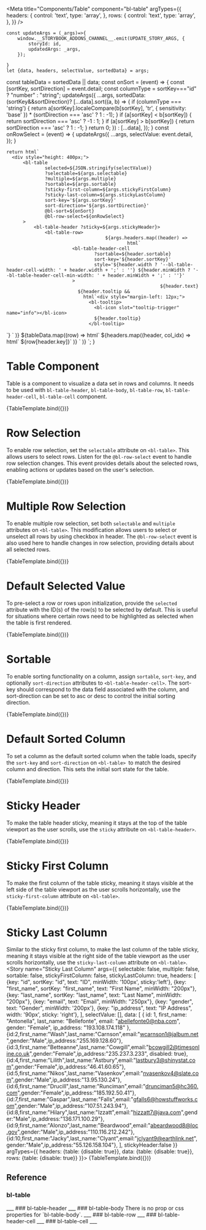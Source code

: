 
<Meta
		title="Components/Table"
		component="bl-table"
		argTypes={{
			headers: {
				control: 'text',
				type: 'array',
			},
			rows: {
				control: 'text',
				type: 'array',
			},
		}}
/>

	const updateArgs = (_args)=>{
		window.__STORYBOOK_ADDONS_CHANNEL__.emit(UPDATE_STORY_ARGS, {
			storyId: id,
			updatedArgs: _args,
		});

	}
	let {data, headers, selectValue, sortedData} = args;
  const tableData = sortedData || data;
	const onSort = (event) => {
		const [sortKey, sortDirection] = event.detail;
    const columnType = sortKey==="id" ? "number" : "string";
		updateArgs({
			...args,
			sortedData: (sortKey&&sortDirection)? [...data].sort((a, b) => {
        if (columnType === 'string') {
          return a[sortKey].localeCompare(b[sortKey], 'tr', { sensitivity: 'base' }) * (sortDirection === 'asc' ? 1 : -1);
        }
        if (a[sortKey] < b[sortKey]) {
          return sortDirection === 'asc' ? -1 : 1;
        }
        if (a[sortKey] > b[sortKey]) {
          return sortDirection === 'asc' ? 1 : -1;
        }
        return 0;
			}) : [...data],
		});
	}
	const onRowSelect = (event) => {
		updateArgs({
			...args,
			selectValue: event.detail,
		});
	}

	return html`
      <div style="height: 400px;">
          <bl-table
                  selected=${JSON.stringify(selectValue)}
                  ?selectable=${args.selectable}
                  ?multiple=${args.multiple}
                  ?sortable=${args.sortable}
                  ?sticky-first-column=${args.stickyFirstColumn}
                  ?sticky-last-column=${args.stickyLastColumn}
                  sort-key='${args.sortKey}'
                  sort-direction='${args.sortDirection}'
                  @bl-sort=${onSort}
                  @bl-row-select=${onRowSelect}
          >
              <bl-table-header ?sticky=${args.stickyHeader}>
                  <bl-table-row>
										${args.headers.map((header) =>
												html`
                            <bl-table-header-cell
                                    ?sortable=${header.sortable}
                                    sort-key='${header.sortKey}'
                                    style='${header.width ? '--bl-table-header-cell-width: ' + header.width + ';' : ''} ${header.minWidth ? '--bl-table-header-cell-min-width: ' + header.minWidth + ';' : ''}'
                            >
															${header.text}
                              ${header.tooltip &&
                                html`<div style="margin-left: 12px;">
                                  <bl-tooltip>
                                    <bl-icon slot="tooltip-trigger" name="info"></bl-icon>
                                    ${header.tooltip}
                                  </bl-tooltip>
</div>`}
                            </bl-table-header-cell>`
										)}
                  </bl-table-row>
              </bl-table-header>
              <bl-table-body>${tableData.map((row) =>
										html`<bl-table-row selection-key="row-${row.id}">
													${headers.map((header, col_idx) =>
															html`<bl-table-cell ?disabled=${col_idx === 0 && row.disabled}> ${row[header.key]}</bl-table-cell>`
													)}
                        </bl-table-row>`
								)}</bl-table-body>
          </bl-table>
      </div>
	`;
}

# Table Component

Table is a component to visualize a data set in rows and columns. It needs to be used with `bl-table-header`, `bl-table-body`, `bl-table-row`, `bl-table-header-cell`, `bl-table-cell` component.

<Canvas>
  <Story name="Basic Usage" args={{
    selectable: true,
    multiple: true,
    sortable: true,
    stickyFirstColumn: true,
    stickyLastColumn: true,
    headers: [
      {key: "id", sortKey: "id", text: "ID", minWidth: '100px', sticky:'left'},
      {key: "first_name", sortKey: "first_name", text: "First Name", minWidth: "100px"},
      {key: "last_name", sortKey: "last_name", text: "Last Name", width: "150px", minWidth: "100px"},
      {key: "email", text: "Email", width: "250px", minWidth: "250px"},
      {key: "gender", text: "Gender", width: '85px'},
      {key: "ip_address", text: "IP Address", width: '90px', sticky: 'right', tooltip: 'Ip address of end user'},
    ],
	  selectValue: ["row-1","row-4"],
    data: [
      {
        id: 1,
        first_name: "Antonella",
        last_name: "Bellefonte",
        email: "abellefonte0@nba.com",
        gender: "Female",
        ip_address: "193.108.174.118"
      },
      {id:2,first_name:"Wash",last_name:"Carnson",email:"wcarnson1@jalbum.net",gender:"Male",ip_address:"255.169.128.60"},
      {id:3,first_name:"Betteanne",last_name:"Cowgill",email:"bcowgill2@timesonline.co.uk",gender:"Female",ip_address:"235.237.3.233"},
      {id:4,first_name:"Lilith",last_name:"Astbury",email:"lastbury3@shinystat.com",gender:"Female",ip_address:"46.41.60.65"},
      {id:5,first_name:"Nikos",last_name:"Vasenkov",email:"nvasenkov4@slate.com",gender:"Male",ip_address:"13.95.130.24"},
      {id:6,first_name:"Drucill",last_name:"Runciman",email:"drunciman5@hc360.com",gender:"Female",ip_address:"185.192.50.41"},
      {id:7,first_name:"Gaspar",last_name:"Falls",email:"gfalls6@howstuffworks.com",gender:"Male",ip_address:"107.51.243.94"},
      {id:8,first_name:"Hilary",last_name:"Izzatt",email:"hizzatt7@java.com",gender:"Male",ip_address:"136.171.100.29"},
      {id:9,first_name:"Alonzo",last_name:"Beardwood",email:"abeardwood8@loc.gov",gender:"Male",ip_address:"110.116.212.242"},
      {id:10,first_name:"Jacky",last_name:"Clyant",email:"jclyant9@earthlink.net",gender:"Male",ip_address:"55.126.158.104"},
    ],
    stickyHeader:true
  }} argTypes={{
    headers: {table: {disable: true}},
    data: {table: {disable: true}},
    rows: {table: {disable: true}}
  }}>
    {TableTemplate.bind({})}
  </Story>
</Canvas>


# Row Selection

To enable row selection, set the `selectable` attribute on `<bl-table>`. This allows users to select rows. Listen for the `@bl-row-select` event to handle row selection changes. This event provides details about the selected rows, enabling actions or updates based on the user's selection.

<Canvas>
  <Story name="Row Selection" args={{
    selectable: true,
    multiple: false,
    sortable: false,
    stickyFirstColumn: false,
    stickyLastColumn: false,
    headers: [
      {key: "id", sortKey: "id", text: "ID", minWidth: '100px', sticky:'left'},
      {key: "first_name", sortKey: "first_name", text: "First Name", minWidth: "200px"},
      {key: "last_name", sortKey: "last_name", text: "Last Name", minWidth: "200px"},
      {key: "email", text: "Email", minWidth: "250px"},
      {key: "gender", text: "Gender", minWidth: '200px'},
      {key: "ip_address", text: "IP Address", width: '90px', sticky: 'right'},
    ],
    selectValue: [],
    data: [
      {
        id: 1,
        first_name: "Antonella",
        last_name: "Bellefonte",
        email: "abellefonte0@nba.com",
        gender: "Female",
        ip_address: "193.108.174.118"
      },
      {id:2,first_name:"Wash",last_name:"Carnson",email:"wcarnson1@jalbum.net",gender:"Male",ip_address:"255.169.128.60"},
      {id:3,first_name:"Betteanne",last_name:"Cowgill",email:"bcowgill2@timesonline.co.uk",gender:"Female",ip_address:"235.237.3.233", disabled: true},
      {id:4,first_name:"Lilith",last_name:"Astbury",email:"lastbury3@shinystat.com",gender:"Female",ip_address:"46.41.60.65"},
      {id:5,first_name:"Nikos",last_name:"Vasenkov",email:"nvasenkov4@slate.com",gender:"Male",ip_address:"13.95.130.24"},
      {id:6,first_name:"Drucill",last_name:"Runciman",email:"drunciman5@hc360.com",gender:"Female",ip_address:"185.192.50.41"},
      {id:7,first_name:"Gaspar",last_name:"Falls",email:"gfalls6@howstuffworks.com",gender:"Male",ip_address:"107.51.243.94"},
      {id:8,first_name:"Hilary",last_name:"Izzatt",email:"hizzatt7@java.com",gender:"Male",ip_address:"136.171.100.29"},
      {id:9,first_name:"Alonzo",last_name:"Beardwood",email:"abeardwood8@loc.gov",gender:"Male",ip_address:"110.116.212.242"},
      {id:10,first_name:"Jacky",last_name:"Clyant",email:"jclyant9@earthlink.net",gender:"Male",ip_address:"55.126.158.104"},
    ],
    stickyHeader:false
  }} argTypes={{
    headers: {table: {disable: true}},
    data: {table: {disable: true}},
    rows: {table: {disable: true}}
  }}>
    {TableTemplate.bind({})}
  </Story>
</Canvas>

# Multiple Row Selection

To enable multiple row selection, set both `selectable` and `multiple` attributes on `<bl-table>`. This modification allows users to select or unselect all rows by using checkbox in header. The `@bl-row-select` event is also used here to handle changes in row selection, providing details about all selected rows.

<Canvas>
  <Story name="Multiple Row Selection" args={{
    selectable: true,
    multiple: true,
    sortable: false,
    stickyFirstColumn: false,
    stickyLastColumn: false,
    headers: [
      {key: "id", sortKey: "id", text: "ID", minWidth: '100px', sticky:'left'},
      {key: "first_name", sortKey: "first_name", text: "First Name", minWidth: "200px"},
      {key: "last_name", sortKey: "last_name", text: "Last Name", minWidth: "200px"},
      {key: "email", text: "Email", minWidth: "250px"},
      {key: "gender", text: "Gender", minWidth: '200px'},
      {key: "ip_address", text: "IP Address", width: '90px', sticky: 'right'},
    ],
    selectValue: [],
    data: [
      {
        id: 1,
        first_name: "Antonella",
        last_name: "Bellefonte",
        email: "abellefonte0@nba.com",
        gender: "Female",
        ip_address: "193.108.174.118"
      },
      {id:2,first_name:"Wash",last_name:"Carnson",email:"wcarnson1@jalbum.net",gender:"Male",ip_address:"255.169.128.60"},
      {id:3,first_name:"Betteanne",last_name:"Cowgill",email:"bcowgill2@timesonline.co.uk",gender:"Female",ip_address:"235.237.3.233", disabled: true},
      {id:4,first_name:"Lilith",last_name:"Astbury",email:"lastbury3@shinystat.com",gender:"Female",ip_address:"46.41.60.65"},
      {id:5,first_name:"Nikos",last_name:"Vasenkov",email:"nvasenkov4@slate.com",gender:"Male",ip_address:"13.95.130.24"},
      {id:6,first_name:"Drucill",last_name:"Runciman",email:"drunciman5@hc360.com",gender:"Female",ip_address:"185.192.50.41"},
      {id:7,first_name:"Gaspar",last_name:"Falls",email:"gfalls6@howstuffworks.com",gender:"Male",ip_address:"107.51.243.94"},
      {id:8,first_name:"Hilary",last_name:"Izzatt",email:"hizzatt7@java.com",gender:"Male",ip_address:"136.171.100.29"},
      {id:9,first_name:"Alonzo",last_name:"Beardwood",email:"abeardwood8@loc.gov",gender:"Male",ip_address:"110.116.212.242"},
      {id:10,first_name:"Jacky",last_name:"Clyant",email:"jclyant9@earthlink.net",gender:"Male",ip_address:"55.126.158.104"},
    ],
    stickyHeader:false
  }} argTypes={{
    headers: {table: {disable: true}},
    data: {table: {disable: true}},
    rows: {table: {disable: true}}
  }}>
    {TableTemplate.bind({})}
  </Story>
</Canvas>

# Default Selected Value

To pre-select a row or rows upon initialization, provide the `selected` attribute with the ID(s) of the row(s) to be selected by default. This is useful for situations where certain rows need to be highlighted as selected when the table is first rendered.

<Canvas>
  <Story name="Default Selected Value" args={{
    selectable: true,
    multiple: true,
    sortable: false,
    stickyFirstColumn: false,
    stickyLastColumn: false,
    selectValue: ["row-1","row-4"],
    headers: [
      {key: "id", sortKey: "id", text: "ID", minWidth: '100px', sticky:'left'},
      {key: "first_name", sortKey: "first_name", text: "First Name", minWidth: "200px"},
      {key: "last_name", sortKey: "last_name", text: "Last Name", minWidth: "200px"},
      {key: "email", text: "Email", minWidth: "250px"},
      {key: "gender", text: "Gender", minWidth: '200px'},
      {key: "ip_address", text: "IP Address", width: '90px', sticky: 'right'},
    ],
    data: [
      {
        id: 1,
        first_name: "Antonella",
        last_name: "Bellefonte",
        email: "abellefonte0@nba.com",
        gender: "Female",
        ip_address: "193.108.174.118"
      },
      {id:2,first_name:"Wash",last_name:"Carnson",email:"wcarnson1@jalbum.net",gender:"Male",ip_address:"255.169.128.60"},
      {id:3,first_name:"Betteanne",last_name:"Cowgill",email:"bcowgill2@timesonline.co.uk",gender:"Female",ip_address:"235.237.3.233", disabled: true},
      {id:4,first_name:"Lilith",last_name:"Astbury",email:"lastbury3@shinystat.com",gender:"Female",ip_address:"46.41.60.65"},
      {id:5,first_name:"Nikos",last_name:"Vasenkov",email:"nvasenkov4@slate.com",gender:"Male",ip_address:"13.95.130.24"},
      {id:6,first_name:"Drucill",last_name:"Runciman",email:"drunciman5@hc360.com",gender:"Female",ip_address:"185.192.50.41"},
      {id:7,first_name:"Gaspar",last_name:"Falls",email:"gfalls6@howstuffworks.com",gender:"Male",ip_address:"107.51.243.94"},
      {id:8,first_name:"Hilary",last_name:"Izzatt",email:"hizzatt7@java.com",gender:"Male",ip_address:"136.171.100.29"},
      {id:9,first_name:"Alonzo",last_name:"Beardwood",email:"abeardwood8@loc.gov",gender:"Male",ip_address:"110.116.212.242"},
      {id:10,first_name:"Jacky",last_name:"Clyant",email:"jclyant9@earthlink.net",gender:"Male",ip_address:"55.126.158.104"},
    ],
    stickyHeader:false
  }} argTypes={{
    headers: {table: {disable: true}},
    data: {table: {disable: true}},
    rows: {table: {disable: true}}
  }}>
    {TableTemplate.bind({})}
  </Story>
</Canvas>

# Sortable

To enable sorting functionality on a column, assign `sortable`, `sort-key`, and optionally `sort-direction` attributes to `<bl-table-header-cell>`. The sort-key should correspond to the data field associated with the column, and sort-direction can be set to asc or desc to control the initial sorting direction.

<Canvas>
  <Story name="Sortable" args={{
    selectable: false,
    multiple: false,
    sortable: true,
    stickyFirstColumn: false,
    stickyLastColumn: false,
    headers: [
      {key: "id", sortKey: "id", text: "ID", minWidth: '60px', sticky:'left'},
      {key: "first_name", sortKey: "first_name", text: "First Name", minWidth: "200px"},
      {key: "last_name", sortKey: "last_name", text: "Last Name", minWidth: "200px"},
      {key: "email", text: "Email", minWidth: "250px"},
      {key: "gender", text: "Gender", minWidth: '100px'},
      {key: "ip_address", text: "IP Address", width: '90px', sticky: 'right'},
    ],
    selectValue: [],
   data: [
      {
        id: 1,
        first_name: "Antonella",
        last_name: "Bellefonte",
        email: "abellefonte0@nba.com",
        gender: "Female",
        ip_address: "193.108.174.118"
      },
      {id:2,first_name:"Wash",last_name:"Carnson",email:"wcarnson1@jalbum.net",gender:"Male",ip_address:"255.169.128.60"},
      {id:3,first_name:"Betteanne",last_name:"Cowgill",email:"bcowgill2@timesonline.co.uk",gender:"Female",ip_address:"235.237.3.233", disabled: true},
      {id:4,first_name:"Lilith",last_name:"Astbury",email:"lastbury3@shinystat.com",gender:"Female",ip_address:"46.41.60.65"},
      {id:5,first_name:"Nikos",last_name:"Vasenkov",email:"nvasenkov4@slate.com",gender:"Male",ip_address:"13.95.130.24"},
      {id:6,first_name:"Drucill",last_name:"Runciman",email:"drunciman5@hc360.com",gender:"Female",ip_address:"185.192.50.41"},
      {id:7,first_name:"Gaspar",last_name:"Falls",email:"gfalls6@howstuffworks.com",gender:"Male",ip_address:"107.51.243.94"},
      {id:8,first_name:"Hilary",last_name:"Izzatt",email:"hizzatt7@java.com",gender:"Male",ip_address:"136.171.100.29"},
      {id:9,first_name:"Alonzo",last_name:"Beardwood",email:"abeardwood8@loc.gov",gender:"Male",ip_address:"110.116.212.242"},
      {id:10,first_name:"Jacky",last_name:"Clyant",email:"jclyant9@earthlink.net",gender:"Male",ip_address:"55.126.158.104"},
    ],
    stickyHeader:true,
  }} argTypes={{
    headers: {table: {disable: true}},
    data: {table: {disable: true}},
    rows: {table: {disable: true}}
  }}>
    {TableTemplate.bind({})}
  </Story>
</Canvas>

# Default Sorted Column

To set a column as the default sorted column when the table loads, specify the `sort-key` and `sort-direction` on `<bl-table> `to match the desired column and direction. This sets the initial sort state for the table.

<Canvas>
  <Story name="Default Sorted Column" args={{
    selectable: false,
    multiple: false,
    sortable: true,
    stickyFirstColumn: false,
    stickyLastColumn: false,
    headers: [
      {key: "id", sortKey: "id", text: "ID", minWidth: '60px', sticky:'left'},
      {key: "first_name", sortKey: "first_name", text: "First Name", minWidth: "200px"},
      {key: "last_name", sortKey: "last_name", text: "Last Name", minWidth: "200px"},
      {key: "email", text: "Email", minWidth: "250px"},
      {key: "gender", text: "Gender", minWidth: '100px'},
      {key: "ip_address", text: "IP Address", width: '90px', sticky: 'right'},
    ],
    selectValue: [],
    data: [
      {
        id: 1,
        first_name: "Antonella",
        last_name: "Bellefonte",
        email: "abellefonte0@nba.com",
        gender: "Female",
        ip_address: "193.108.174.118"
      },
      {id:2,first_name:"Wash",last_name:"Carnson",email:"wcarnson1@jalbum.net",gender:"Male",ip_address:"255.169.128.60"},
      {id:3,first_name:"Betteanne",last_name:"Cowgill",email:"bcowgill2@timesonline.co.uk",gender:"Female",ip_address:"235.237.3.233", disabled: true},
      {id:4,first_name:"Lilith",last_name:"Astbury",email:"lastbury3@shinystat.com",gender:"Female",ip_address:"46.41.60.65"},
      {id:5,first_name:"Nikos",last_name:"Vasenkov",email:"nvasenkov4@slate.com",gender:"Male",ip_address:"13.95.130.24"},
      {id:6,first_name:"Drucill",last_name:"Runciman",email:"drunciman5@hc360.com",gender:"Female",ip_address:"185.192.50.41"},
      {id:7,first_name:"Gaspar",last_name:"Falls",email:"gfalls6@howstuffworks.com",gender:"Male",ip_address:"107.51.243.94"},
      {id:8,first_name:"Hilary",last_name:"Izzatt",email:"hizzatt7@java.com",gender:"Male",ip_address:"136.171.100.29"},
      {id:9,first_name:"Alonzo",last_name:"Beardwood",email:"abeardwood8@loc.gov",gender:"Male",ip_address:"110.116.212.242"},
      {id:10,first_name:"Jacky",last_name:"Clyant",email:"jclyant9@earthlink.net",gender:"Male",ip_address:"55.126.158.104"},
    ],
    stickyHeader:true,
    sortKey: 'first_name',
    sortDirection: 'asc'
  }} argTypes={{
    headers: {table: {disable: true}},
    data: {table: {disable: true}},
    rows: {table: {disable: true}}
  }}>
    {TableTemplate.bind({})}
  </Story>
</Canvas>

# Sticky Header

To make the table header sticky, meaning it stays at the top of the table viewport as the user scrolls, use the `sticky` attribute on `<bl-table-header>`.

<Canvas>
  <Story name="Sticky Header" args={{
    selectable: false,
    multiple: false,
    sortable: false,
    stickyFirstColumn: false,
    stickyLastColumn: false,
    headers: [
      {key: "id", sortKey: "id", text: "ID", minWidth: '60px', sticky:'left'},
      {key: "first_name", sortKey: "first_name", text: "First Name", minWidth: "200px"},
      {key: "last_name", sortKey: "last_name", text: "Last Name", minWidth: "200px"},
      {key: "email", text: "Email", minWidth: "250px"},
      {key: "gender", text: "Gender", minWidth: '100px'},
      {key: "ip_address", text: "IP Address", width: '90px', sticky: 'right'},
    ],
    selectValue: [],
    data: [
      {
        id: 1,
        first_name: "Antonella",
        last_name: "Bellefonte",
        email: "abellefonte0@nba.com",
        gender: "Female",
        ip_address: "193.108.174.118"
      },
      {id:2,first_name:"Wash",last_name:"Carnson",email:"wcarnson1@jalbum.net",gender:"Male",ip_address:"255.169.128.60"},
      {id:3,first_name:"Betteanne",last_name:"Cowgill",email:"bcowgill2@timesonline.co.uk",gender:"Female",ip_address:"235.237.3.233", disabled: true},
      {id:4,first_name:"Lilith",last_name:"Astbury",email:"lastbury3@shinystat.com",gender:"Female",ip_address:"46.41.60.65"},
      {id:5,first_name:"Nikos",last_name:"Vasenkov",email:"nvasenkov4@slate.com",gender:"Male",ip_address:"13.95.130.24"},
      {id:6,first_name:"Drucill",last_name:"Runciman",email:"drunciman5@hc360.com",gender:"Female",ip_address:"185.192.50.41"},
      {id:7,first_name:"Gaspar",last_name:"Falls",email:"gfalls6@howstuffworks.com",gender:"Male",ip_address:"107.51.243.94"},
      {id:8,first_name:"Hilary",last_name:"Izzatt",email:"hizzatt7@java.com",gender:"Male",ip_address:"136.171.100.29"},
      {id:9,first_name:"Alonzo",last_name:"Beardwood",email:"abeardwood8@loc.gov",gender:"Male",ip_address:"110.116.212.242"},
      {id:10,first_name:"Jacky",last_name:"Clyant",email:"jclyant9@earthlink.net",gender:"Male",ip_address:"55.126.158.104"},
    ],
    stickyHeader:true
  }} argTypes={{
    headers: {table: {disable: true}},
    data: {table: {disable: true}},
    rows: {table: {disable: true}}
  }}>
    {TableTemplate.bind({})}
  </Story>
</Canvas>

# Sticky First Column

To make the first column of the table sticky, meaning it stays visible at the left side of the table viewport as the user scrolls horizontally, use the `sticky-first-column` attribute on `<bl-table>`.

<Canvas>
  <Story name="Sticky First Column" args={{
    selectable: false,
    multiple: false,
    sortable: false,
    stickyFirstColumn: true,
    stickyLastColumn: false,
    headers: [
      {key: "id", sortKey: "id", text: "ID", minWidth: '100px', sticky:'left'},
      {key: "first_name", sortKey: "first_name", text: "First Name", minWidth: "200px"},
      {key: "last_name", sortKey: "last_name", text: "Last Name", minWidth: "200px"},
      {key: "email", text: "Email", minWidth: "250px"},
      {key: "gender", text: "Gender", minWidth: '200px'},
      {key: "ip_address", text: "IP Address", width: '90px', sticky: 'right'},
    ],
    selectValue: [],
    data: [
      {
        id: 1,
        first_name: "Antonella",
        last_name: "Bellefonte",
        email: "abellefonte0@nba.com",
        gender: "Female",
        ip_address: "193.108.174.118"
      },
      {id:2,first_name:"Wash",last_name:"Carnson",email:"wcarnson1@jalbum.net",gender:"Male",ip_address:"255.169.128.60"},
      {id:3,first_name:"Betteanne",last_name:"Cowgill",email:"bcowgill2@timesonline.co.uk",gender:"Female",ip_address:"235.237.3.233", disabled: true},
      {id:4,first_name:"Lilith",last_name:"Astbury",email:"lastbury3@shinystat.com",gender:"Female",ip_address:"46.41.60.65"},
      {id:5,first_name:"Nikos",last_name:"Vasenkov",email:"nvasenkov4@slate.com",gender:"Male",ip_address:"13.95.130.24"},
      {id:6,first_name:"Drucill",last_name:"Runciman",email:"drunciman5@hc360.com",gender:"Female",ip_address:"185.192.50.41"},
      {id:7,first_name:"Gaspar",last_name:"Falls",email:"gfalls6@howstuffworks.com",gender:"Male",ip_address:"107.51.243.94"},
      {id:8,first_name:"Hilary",last_name:"Izzatt",email:"hizzatt7@java.com",gender:"Male",ip_address:"136.171.100.29"},
      {id:9,first_name:"Alonzo",last_name:"Beardwood",email:"abeardwood8@loc.gov",gender:"Male",ip_address:"110.116.212.242"},
      {id:10,first_name:"Jacky",last_name:"Clyant",email:"jclyant9@earthlink.net",gender:"Male",ip_address:"55.126.158.104"},
    ],
    stickyHeader:false
  }} argTypes={{
    headers: {table: {disable: true}},
    data: {table: {disable: true}},
    rows: {table: {disable: true}}
  }}>
    {TableTemplate.bind({})}
  </Story>
</Canvas>

# Sticky Last Column

Similar to the sticky first column, to make the last column of the table sticky, meaning it stays visible at the right side of the table viewport as the user scrolls horizontally, use the `sticky-last-column` attribute on `<bl-table>`.
<Canvas>
  <Story name="Sticky Last Column" args={{
    selectable: false,
    multiple: false,
    sortable: false,
    stickyFirstColumn: false,
    stickyLastColumn: true,
    headers: [
      {key: "id", sortKey: "id", text: "ID", minWidth: '100px', sticky:'left'},
      {key: "first_name", sortKey: "first_name", text: "First Name", minWidth: "200px"},
      {key: "last_name", sortKey: "last_name", text: "Last Name", minWidth: "200px"},
      {key: "email", text: "Email", minWidth: "250px"},
      {key: "gender", text: "Gender", minWidth: '200px'},
      {key: "ip_address", text: "IP Address", width: '90px', sticky: 'right'},
    ],
    selectValue: [],
   data: [
      {
        id: 1,
        first_name: "Antonella",
        last_name: "Bellefonte",
        email: "abellefonte0@nba.com",
        gender: "Female",
        ip_address: "193.108.174.118"
      },
      {id:2,first_name:"Wash",last_name:"Carnson",email:"wcarnson1@jalbum.net",gender:"Male",ip_address:"255.169.128.60"},
      {id:3,first_name:"Betteanne",last_name:"Cowgill",email:"bcowgill2@timesonline.co.uk",gender:"Female",ip_address:"235.237.3.233", disabled: true},
      {id:4,first_name:"Lilith",last_name:"Astbury",email:"lastbury3@shinystat.com",gender:"Female",ip_address:"46.41.60.65"},
      {id:5,first_name:"Nikos",last_name:"Vasenkov",email:"nvasenkov4@slate.com",gender:"Male",ip_address:"13.95.130.24"},
      {id:6,first_name:"Drucill",last_name:"Runciman",email:"drunciman5@hc360.com",gender:"Female",ip_address:"185.192.50.41"},
      {id:7,first_name:"Gaspar",last_name:"Falls",email:"gfalls6@howstuffworks.com",gender:"Male",ip_address:"107.51.243.94"},
      {id:8,first_name:"Hilary",last_name:"Izzatt",email:"hizzatt7@java.com",gender:"Male",ip_address:"136.171.100.29"},
      {id:9,first_name:"Alonzo",last_name:"Beardwood",email:"abeardwood8@loc.gov",gender:"Male",ip_address:"110.116.212.242"},
      {id:10,first_name:"Jacky",last_name:"Clyant",email:"jclyant9@earthlink.net",gender:"Male",ip_address:"55.126.158.104"},
    ],
    stickyHeader:false
  }} argTypes={{
    headers: {table: {disable: true}},
    data: {table: {disable: true}},
    rows: {table: {disable: true}}
  }}>
    {TableTemplate.bind({})}
  </Story>
</Canvas>

## Reference
### bl-table
<ArgsTable of="bl-table"/>
___
### bl-table-header
<ArgsTable of="bl-table-header"/>
___
### bl-table-body
There is no prop or css properties for `bl-table-body`.
___
### bl-table-row
<ArgsTable of="bl-table-row"/>
___
### bl-table-header-cell
<ArgsTable of="bl-table-header-cell"/>
___
### bl-table-cell
<ArgsTable of="bl-table-cell"/>
___

